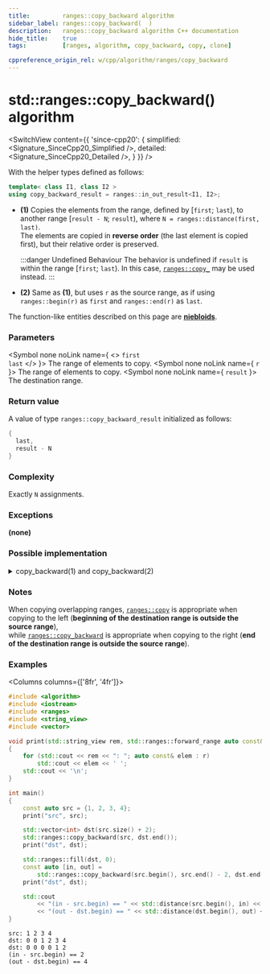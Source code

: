 ```yaml
---
title:         ranges::copy_backward algorithm
sidebar_label: ranges::copy_backward(  )
description:   ranges::copy_backward algorithm C++ documentation
hide_title:    true
tags:          [ranges, algorithm, copy_backward, copy, clone]

cppreference_origin_rel: w/cpp/algorithm/ranges/copy_backward
---
```



<!----------------- Codes ---------------------->


# std::ranges::copy_backward() algorithm

<SwitchView content={{
	'since-cpp20': {
		simplified:	<Signature_SinceCpp20_Simplified />,
		detailed:	<Signature_SinceCpp20_Detailed />,
	}
}} />

With the helper types defined as follows:
```cpp
template< class I1, class I2 >
using copy_backward_result = ranges::in_out_result<I1, I2>;
```

- **(1)** Copies the elements from the range, defined by [`first`; `last`), to another range [`result - N`; `result`), where `N = ranges::distance(first, last)`.  
  The elements are copied in **reverse order** (the last element is copied first), but their relative order is preserved.

  :::danger Undefined Behaviour
  The behavior is undefined if `result` is within the range [`first`; `last`). In this case, [`ranges::copy_`](/docs/std/algo/ranges/copy_backward) may be used instead.
  :::

- **(2)** Same as **(1)**, but uses `r` as the source range, as if using `ranges::begin(r)` as `first` and `ranges::end(r)` as `last`.

The function-like entities described on this page are [**niebloids**](#).

### Parameters

<SymbolTable>

  <Symbol none noLink name={ <> <code>first</code> <br/> <code>last</code> </> }>
    The range of elements to copy.
  </Symbol>
  <Symbol none noLink name={ <code>r</code> }>
    The range of elements to copy.
  </Symbol>
  <Symbol none noLink name={ <code>result</code> }>
    The destination range.
  </Symbol>

</SymbolTable>

### Return value

A value of type `ranges::copy_backward_result` initialized as follows:
```cpp
{
  last,
  result - N
}
```

### Complexity

Exactly `N` assignments.

### Exceptions

**(none)**

### Possible implementation

<details>
<summary>copy_backward(1) and copy_backward(2)</summary>

```cpp
struct copy_backward_fn
{
    template<std::bidirectional_iterator I1, std::sentinel_for<I1> S1,
             std::bidirectional_iterator I2>
    requires std::indirectly_copyable<I1, I2>
    constexpr ranges::copy_backward_result<I1, I2>
        operator()(I1 first, S1 last, I2 result) const
    {
        I1 last1 {ranges::next(first, std::move(last))};
        for (I1 i {last1}; i != first;)
            *--result = *--i;
        return {std::move(last1), std::move(result)};
    }

    template<ranges::bidirectional_range R, std::bidirectional_iterator I>
    requires std::indirectly_copyable<ranges::iterator_t<R>, I>
    constexpr ranges::copy_backward_result<ranges::borrowed_iterator_t<R>, I>
        operator()(R&& r, I result) const
    {
        return (*this)(ranges::begin(r), ranges::end(r), std::move(result));
    }
};

inline constexpr copy_backward_fn copy_backward{};
```

</details>

### Notes

When copying overlapping ranges, [`ranges::copy`](/docs/std/algo/ranges/copy) is appropriate when copying to the left (**beginning of the destination range is outside the source range**),  
while [`ranges::copy_backward`](#) is appropriate when copying to the right (**end of the destination range is outside the source range**).

### Examples

<Columns columns={['8fr', '4fr']}>
<div>

```cpp title='Main.cpp' showLineNumbers
#include <algorithm>
#include <iostream>
#include <ranges>
#include <string_view>
#include <vector>

void print(std::string_view rem, std::ranges::forward_range auto const& r)
{
    for (std::cout << rem << ": "; auto const& elem : r)
        std::cout << elem << ' ';
    std::cout << '\n';
}

int main()
{
    const auto src = {1, 2, 3, 4};
    print("src", src);

    std::vector<int> dst(src.size() + 2);
    std::ranges::copy_backward(src, dst.end());
    print("dst", dst);

    std::ranges::fill(dst, 0);
    const auto [in, out] =
        std::ranges::copy_backward(src.begin(), src.end() - 2, dst.end());
    print("dst", dst);

    std::cout
        << "(in - src.begin) == " << std::distance(src.begin(), in) << '\n'
        << "(out - dst.begin) == " << std::distance(dst.begin(), out) << '\n';
}
```

</div>
<div>

```plaintext title="Output"
src: 1 2 3 4
dst: 0 0 1 2 3 4
dst: 0 0 0 0 1 2
(in - src.begin) == 2
(out - dst.begin) == 4
```

</div>
</Columns>
